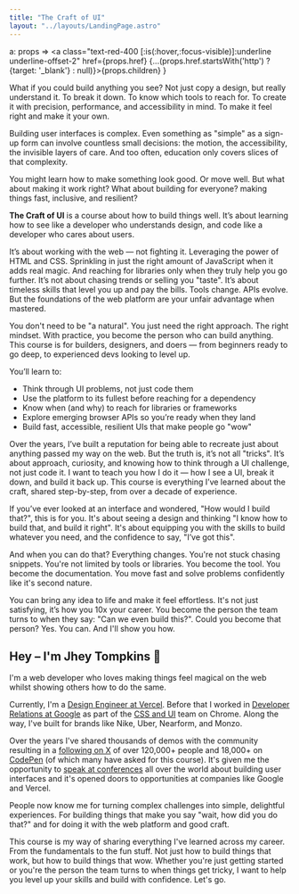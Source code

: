 ```yaml
---
title: "The Craft of UI"
layout: "../layouts/LandingPage.astro"
---
```

  a: props => <a class="text-red-400 [:is(:hover,:focus-visible)]:underline underline-offset-2" href={props.href} {...(props.href.startsWith('http') ? {target: '_blank'} : null)}>{props.children}</a>
}

What if you could build anything you see? Not just copy a design, but really understand it. To break it down. To know which tools to reach for. To create it with precision, performance, and accessibility in mind. To make it feel right and make it your own.

Building user interfaces is complex. Even something as "simple" as a sign-up form can involve countless small decisions: the motion, the accessibility, the invisible layers of care. And too often, education only covers slices of that complexity.

You might learn how to make something look good. Or move well. But what about making it work right? What about building for everyone? making things fast, inclusive, and resilient?

__The Craft of UI__ is a course about how to build things well. It’s about learning how to see like a developer who understands design, and code like a developer who cares about users.

It’s about working with the web — not fighting it. Leveraging the power of HTML and CSS. Sprinkling in just the right amount of JavaScript when it adds real magic. And reaching for libraries only when they truly help you go further. It’s not about chasing trends or selling you "taste". It’s about timeless skills that level you up and pay the bills. Tools change. APIs evolve. But the foundations of the web platform are your unfair advantage when mastered.

You don't need to be "a natural". You just need the right approach. The right mindset. With practice, you become the person who can build anything. This course is for builders, designers, and doers — from beginners ready to go deep, to experienced devs looking to level up.

You’ll learn to:
- Think through UI problems, not just code them
- Use the platform to its fullest before reaching for a dependency
- Know when (and why) to reach for libraries or frameworks
- Explore emerging browser APIs so you’re ready when they land
- Build fast, accessible, resilient UIs that make people go "wow"


Over the years, I’ve built a reputation for being able to recreate just about anything passed my way on the web. But the truth is, it’s not all "tricks". It’s about approach, curiosity, and knowing how to think through a UI challenge, not just code it. I want to teach you how I do it — how I see a UI, break it down, and build it back up. This course is everything I’ve learned about the craft, shared step-by-step, from over a decade of experience.

If you’ve ever looked at an interface and wondered, "How would I build that?", this is for you. It's about seeing a design and thinking "I know how to build that, and build it right". It's about equipping you with the skills to build whatever you need, and the confidence to say, "I’ve got this".

And when you can do that? Everything changes. You're not stuck chasing snippets. You're not limited by tools or libraries. You become the tool. You become the documentation. You move fast and solve problems confidently like it's second nature.

You can bring any idea to life and make it feel effortless.
It's not just satisfying, it’s how you 10x your career. You become the person the team turns to when they say: "Can we even build this?". Could you become that person? Yes. You can. And I'll show you how.

<h2 class="text-fluid">Hey – I'm Jhey Tompkins 🤙</h2>
<JheyStack/>
I'm a web developer who loves making things feel magical on the web whilst showing others how to do the same.

Currently, I'm a [Design Engineer at Vercel](https://vercel.com/design). Before that I worked in [Developer Relations at Google](https://developer.chrome.com/s/results?q=jhey) as part of the [CSS and UI](https://web.dev/s/results?q=jhey) team on Chrome. Along the way, I've built for brands like Nike, Uber, Nearform, and Monzo.

Over the years I've shared thousands of demos with the community resulting in a [following on X](https://twitter.com/intent/follow?screen_name=jh3yy) of over 120,000+ people and 18,000+ on [CodePen](https://codepen.io/jh3y) (of which many have asked for this course). It's given me the opportunity to [speak at conferences](https://youtu.be/loKm4JcT4U4) all over the world about building user interfaces and it's opened doors to opportunities at companies like Google and Vercel.

People now know me for turning complex challenges into simple, delightful experiences. For building things that make you say "wait, how did you do that?" and for doing it with the web platform and good craft.

This course is my way of sharing everything I've learned across my career. From the fundamentals to the fun stuff. Not just how to build things that work, but how to build things that wow. Whether you're just getting started or you're the person the team turns to when things get tricky, I want to help you level up your skills and build with confidence. Let's go.
